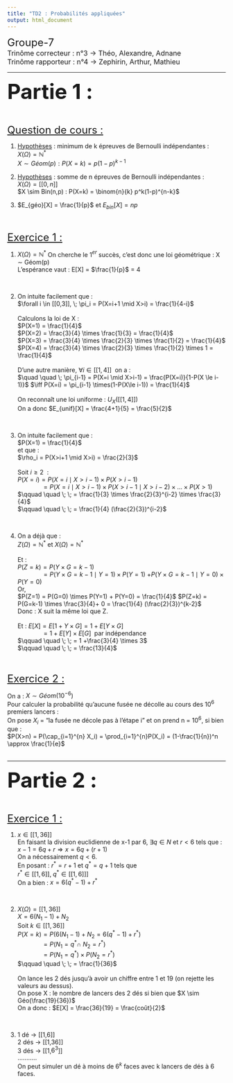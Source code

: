 ```yaml
---
title: "TD2 : Probabilités appliquées"
output: html_document
---
```


<font size="5"> Groupe-7 </font> <br>
<font size="3"> Trinôme correcteur :  n°3 -> Théo, Alexandre, Adnane </font> <br>
<font size="3"> Trinôme rapporteur :  n°4 -> Zephirin, Arthur, Mathieu </font> 

<hr>

<font size="7"> <b> Partie 1 :</b> </font> 

<br>

<font size="5"> <u> Question de cours :</u> </font> 
<br>

1. <u>Hypothèses</u> : minimum de k épreuves de Bernoulli indépendantes :
<br>
$X(\Omega)= \mathbb{N}^*$
<br>
$X \sim Géom(p) : P(X=k) = p(1-p)^{k-1}$

2. <u>Hypothèses</u> : somme de n épreuves de Bernoulli indépendantes :
<br>
$X(\Omega)= [[0,n]]$
<br>
$X \sim Bin(n,p) : P(X=k) = \binom{n}{k} p^k(1-p)^{n-k}$
<br>

3. $E_{géo}[X] = \frac{1}{p}$ et $E_{bin}[X] = np$ 
<br><br><br>


<font size="5"> <u> Exercice 1 :</u> </font> 
<br>

1. $X(\Omega)= \mathbb{N}^*$
On cherche le 1$^{er}$ succès, c'est donc une loi géométrique : X $\sim$ Géom(p) <br>
L'espérance vaut : E[X] = $\frac{1}{p}$ = 4 

<br>

2. On intuite facilement que : <br>
$\forall i \in [[0,3]], \; \pi_i = P(X=i+1 \mid X>i) = \frac{1}{4-i}$ <br><br>
Calculons la loi de X : <br>
$P(X=1) = \frac{1}{4}$ <br>
$P(X=2) = \frac{3}{4} \times \frac{1}{3} = \frac{1}{4}$ <br>
$P(X=3) = \frac{3}{4} \times \frac{2}{3} \times \frac{1}{2} = \frac{1}{4}$ <br>
$P(X=4) = \frac{3}{4} \times \frac{2}{3} \times \frac{1}{2} \times 1 = \frac{1}{4}$ <br><br>
D'une autre manière, $\forall i \in [[1,4]] \;$ on a : <br>
$\quad \quad \; \pi_{i-1} = P(X=i \mid X>i-1) = \frac{P(X=i)}{1-P(X \le i-1)}$
$\iff P(X=i) = \pi_{i-1} \times(1-P(X\le i-1)) = \frac{1}{4}$ <br><br>
On reconnaît une loi uniforme : $U_X([[1,4]])$ <br>
On a donc $E_{unif}[X] = \frac{4+1}{5} = \frac{5}{2}$

<br>

3. On intuite facilement que : <br>
$P(X=1) = \frac{1}{4}$ <br>
et que : <br>
$\rho_i = P(X>i+1 \mid X>i) = \frac{2}{3}$ <br><br>
Soit $i \ge 2 \:$ : <br>
$P(X=i) = P(X=i \mid X>i-1) \times P(X>i-1)$ <br>
$\qquad \quad \; \; = P(X=i \mid X>i-1) \times P(X>i-1 \mid X>i-2) \times ... \times P(X>1)$ <br>
$\qquad \quad \; \; = \frac{1}{3} \times \frac{2}{3}^{i-2} \times \frac{3}{4}$ <br>
$\qquad \quad \; \; = \frac{1}{4} (\frac{2}{3})^{i-2}$

<br>

4. On a déjà que : <br>
$Z(\Omega) = \mathbb{N}^*$ et $X(\Omega) = \mathbb{N}^*$ <br><br>
Et : <br>
$P(Z=k) = P(Y \times G = k-1)$ <br>
$\qquad \quad \; \; = P(Y \times G = k-1 \mid Y=1) \times P(Y=1)$
$+ P(Y \times G = k-1 \mid Y=0) \times P(Y=0)$ 
<br>
Or, <br>
$P(Z=1) = P(G=0) \times P(Y=1) + P(Y=0) = \frac{1}{4}$
$P(Z=k) = P(G=k-1) \times \frac{3}{4}+ 0 = \frac{1}{4} (\frac{2}{3})^{k-2}$
<br>
Donc : X suit la même loi que Z. <br><br>
Et : 
$E[X] = E[1+Y \times G] = 1+E[Y \times G]$ <br>
$\qquad \quad \; \; = 1 + E[Y] \times E[G] \;$ par indépendance <br>
$\qquad \quad \; \; = 1 +\frac{3}{4} \times 3$ <br>
$\qquad \quad \; \; = \frac{13}{4}$
<br><br><br>


<font size="5"> <u> Exercice 2 :</u> </font> 
<br>

On a : $X \sim Géom(10^{-6})$ <br>
Pour calculer la probabilité qu'aucune fusée ne décolle au cours des $10^6$ premiers lancers : <br>
On pose $X_i$ = "la fusée ne décole pas à l'étape i" et on prend n = $10^6$, si bien que : <br>
$P(X>n) = P(\cap_{i=1}^{n} X_i) = \prod_{i=1}^{n}P(X_i) = (1-\frac{1}{n})^n \approx \frac{1}{e}$
<br><br>
<hr>

<font size="7"> <b> Partie 2 :</b> </font> 

<br>

<font size="5"> <u> Exercice 1 :</u> </font> 
<br>

1. $x \in [[1,36]]$ <br>
En faisant la division euclidienne de x-1 par 6, $\exists q \in N$ et $r<6$ tels que : <br>
$x-1 = 6q + r \Rightarrow x = 6q + (r+1)$ <br>
On a nécessairement $q<6$. <br>
En posant : $r^* = r+1$ et $q^* = q+1$ tels que <br> $r^* \in [[1,6]], \; q^* \in [[1,6]]]$ <br>
On a bien : $x = 6(q^*-1) + r^*$

<br>

2. $X(\Omega) = [[1,36]]$ <br>
$X = 6(N_1-1) + N_2$ <br>
Soit $k \in [[1,36]]$ <br>
$P(X=k) = P(6(N_1-1) + N_2 = 6(q^*-1) + r^*)$ <br>
$\qquad \quad \; \; = P(N_1 = q^{*} \cap \: N_2 = r^*)$ <br>
$\qquad \quad \; \; = P(N_1 = q^{*}) \times P(N_2 = r^*)$ <br>
$\qquad \quad \; \; = \frac{1}{36}$ <br><br>
On lance les 2 dés jusqu'à avoir un chiffre entre 1 et 19 (on rejette les valeurs au dessus). <br>
On pose X : le nombre de lancers des 2 dés si bien que $X \sim Géo(\frac{19}{36})$ <br>
On a donc : $E[X] = \frac{36}{19} = \frac{coût}{2}$

<br>

3. 1 dé -> [[1,6]] <br>
2 dés -> [[1,36]] <br>
3 dés -> [[1,$6^3$]] <br>
........... <br>
On peut simuler un dé à moins de $6^k$ faces avec k lancers de dés à 6 faces.












